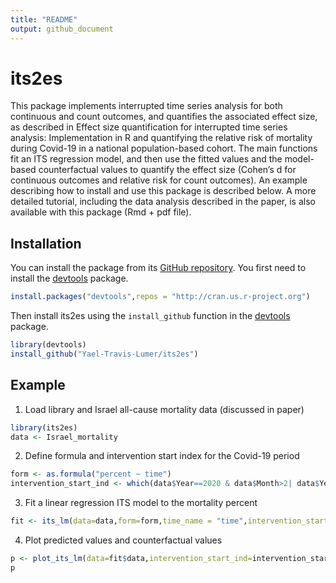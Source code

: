 ```yaml
---
title: "README"
output: github_document
---
```

# its2es
This package implements interrupted time series analysis for both continuous and count outcomes, and quantifies the associated effect size, as described in Effect size quantification for interrupted time series analysis: Implementation in R and quantifying the relative risk of mortality during Covid-19 in a national population-based cohort. The main functions fit an ITS regression model, and then use the fitted values and the model-based counterfactual values to quantify the effect size (Cohen's d for continuous outcomes and relative risk for count outcomes). An example describing how to install and use this package is described below. A more detailed tutorial, including the data analysis described in the paper, is also available with this package (Rmd + pdf file). 

## Installation
You can install the package from its [GitHub repository](https://github.com/Yael-Travis-Lumer/its2es/). You first need to install the [devtools](https://github.com/r-lib/devtools) package.
```r
install.packages("devtools",repos = "http://cran.us.r-project.org")
```
Then install its2es using the `install_github` function in the [devtools](https://github.com/r-lib/devtools) package.
```r
library(devtools)
install_github("Yael-Travis-Lumer/its2es")
```

## Example
1. Load library and Israel all-cause mortality data (discussed in paper)
```r
library(its2es)
data <- Israel_mortality
```

2. Define formula and intervention start index for the Covid-19 period
```r
form <- as.formula("percent ~ time")
intervention_start_ind <- which(data$Year==2020 & data$Month>2| data$Year==2021)[1]
```
3. Fit a linear regression ITS model to the mortality percent
```r
fit <- its_lm(data=data,form=form,time_name = "time",intervention_start_ind=intervention_start_ind, freq=12,seasonality= "full", impact_model = "full",counterfactual = TRUE)
```
4. Plot predicted values and counterfactual values
```r
p <- plot_its_lm(data=fit$data,intervention_start_ind=intervention_start_ind, y_lab="All-cause mortality percent", response="percent", date_name= "Date")
p
```

